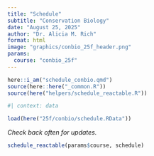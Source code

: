 ```yaml
---
title: "Schedule"
subtitle: "Conservation Biology" 
date: "August 25, 2025"
author: "Dr. Alicia M. Rich"
format: html
image: "graphics/conbio_25f_header.png"
params:
  course: "conbio_25f"
---
```


```r
here::i_am("schedule_conbio.qmd")
source(here::here("_common.R"))
source(here("helpers/schedule_reactable.R"))
```

```r
#| context: data

load(here("25f/conbio/schedule.RData"))
```

*Check back often for updates.*

```r
schedule_reactable(params$course, schedule)
```
